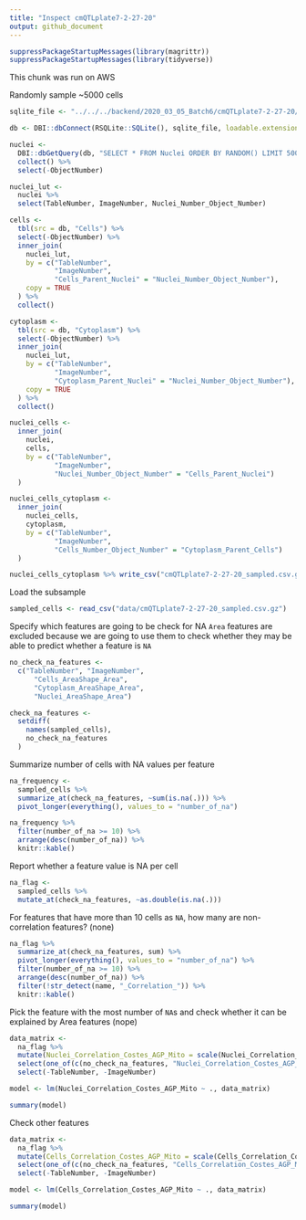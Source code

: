 ```yaml
---
title: "Inspect cmQTLplate7-2-27-20"
output: github_document
---
```


```r
suppressPackageStartupMessages(library(magrittr))
suppressPackageStartupMessages(library(tidyverse))
```


This chunk was run on AWS 

Randomly sample ~5000 cells

```r
sqlite_file <- "../../../backend/2020_03_05_Batch6/cmQTLplate7-2-27-20/cmQTLplate7-2-27-20.sqlite"

db <- DBI::dbConnect(RSQLite::SQLite(), sqlite_file, loadable.extensions = TRUE)

nuclei <- 
  DBI::dbGetQuery(db, "SELECT * FROM Nuclei ORDER BY RANDOM() LIMIT 5000;") %>%
  collect() %>%
  select(-ObjectNumber)

nuclei_lut <-
  nuclei %>%
  select(TableNumber, ImageNumber, Nuclei_Number_Object_Number)

cells <- 
  tbl(src = db, "Cells") %>% 
  select(-ObjectNumber) %>% 
  inner_join(
    nuclei_lut,
    by = c("TableNumber", 
           "ImageNumber", 
           "Cells_Parent_Nuclei" = "Nuclei_Number_Object_Number"),
    copy = TRUE
  ) %>%
  collect()

cytoplasm <- 
  tbl(src = db, "Cytoplasm") %>% 
  select(-ObjectNumber) %>% 
  inner_join(
    nuclei_lut,
    by = c("TableNumber", 
           "ImageNumber", 
           "Cytoplasm_Parent_Nuclei" = "Nuclei_Number_Object_Number"),
    copy = TRUE
  ) %>%
  collect()

nuclei_cells <- 
  inner_join(
    nuclei,
    cells,
    by = c("TableNumber", 
           "ImageNumber", 
           "Nuclei_Number_Object_Number" = "Cells_Parent_Nuclei")
  )

nuclei_cells_cytoplasm <- 
  inner_join(
    nuclei_cells,
    cytoplasm,
    by = c("TableNumber",
           "ImageNumber",
           "Cells_Number_Object_Number" = "Cytoplasm_Parent_Cells")
  )

nuclei_cells_cytoplasm %>% write_csv("cmQTLplate7-2-27-20_sampled.csv.gz")
```

Load the subsample

```r
sampled_cells <- read_csv("data/cmQTLplate7-2-27-20_sampled.csv.gz")
```

Specify which features are going to be check for NA
`Area` features are excluded because we are going to use them to check whether they may be able to predict whether a feature is `NA`

```r
no_check_na_features <- 
  c("TableNumber", "ImageNumber", 
      "Cells_AreaShape_Area",
      "Cytoplasm_AreaShape_Area",
      "Nuclei_AreaShape_Area")

check_na_features <- 
  setdiff(
    names(sampled_cells),
    no_check_na_features
  )
```

Summarize number of cells with NA values per feature

```r
na_frequency <- 
  sampled_cells %>% 
  summarize_at(check_na_features, ~sum(is.na(.))) %>%
  pivot_longer(everything(), values_to = "number_of_na")
```


```r
na_frequency %>%
  filter(number_of_na >= 10) %>%
  arrange(desc(number_of_na)) %>%
  knitr::kable()
```

Report whether a feature value is NA per cell

```r
na_flag <- 
  sampled_cells %>% 
  mutate_at(check_na_features, ~as.double(is.na(.)))
```

For features that have more than 10 cells as `NA`, how many are non-correlation features?
(none)

```r
na_flag %>% 
  summarize_at(check_na_features, sum) %>%
  pivot_longer(everything(), values_to = "number_of_na") %>%
  filter(number_of_na >= 10) %>%
  arrange(desc(number_of_na)) %>% 
  filter(!str_detect(name, "_Correlation_")) %>%
  knitr::kable()
```

Pick the feature with the most number of `NA`s and check whether it can be explained by Area features
(nope)

```r
data_matrix <- 
  na_flag %>%
  mutate(Nuclei_Correlation_Costes_AGP_Mito = scale(Nuclei_Correlation_Costes_AGP_Mito)) %>%
  select(one_of(c(no_check_na_features, "Nuclei_Correlation_Costes_AGP_Mito"))) %>%
  select(-TableNumber, -ImageNumber)

model <- lm(Nuclei_Correlation_Costes_AGP_Mito ~ ., data_matrix)

summary(model)
```

Check other features

```r
data_matrix <- 
  na_flag %>%
  mutate(Cells_Correlation_Costes_AGP_Mito = scale(Cells_Correlation_Costes_AGP_Mito)) %>%
  select(one_of(c(no_check_na_features, "Cells_Correlation_Costes_AGP_Mito"))) %>%
  select(-TableNumber, -ImageNumber)

model <- lm(Cells_Correlation_Costes_AGP_Mito ~ ., data_matrix)

summary(model)
```

